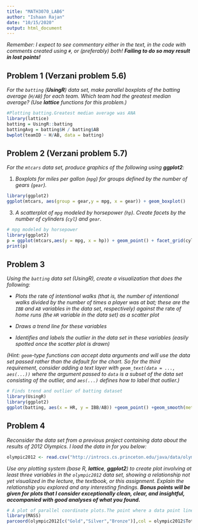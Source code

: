 ---
title: "MATH3070_LAB6"
author: "Ishaan Rajan"
date: "10/15/2020"
output: html_document
---

*Remember: I expect to see commentary either in the text, in the code with comments created using `#`, or (preferably) both! **Failing to do so may result in lost points!***

## Problem 1 (Verzani problem 5.6)
*For the `batting` (**UsingR**) data set, make parallel boxplots of the batting average (`H/AB`) for each team. Which team had the greatest median average? (Use **lattice** functions for this problem.)*

```{r, tidy=TRUE, error=TRUE}
#Plotting batting.Greatest median average was ANA
library(lattice)
batting = UsingR::batting
battingAvg = batting$H / batting$AB
bwplot(teamID ~ H/AB, data = batting)
```

## Problem 2 (Verzani problem 5.7)
*For the `mtcars` data set, produce graphics of the following using **ggplot2**:*

1. *Boxplots for miles per gallon (`mpg`) for groups defined by the number of gears (`gear`).*

```{r, tidy=TRUE, error=TRUE}
library(ggplot2)
ggplot(mtcars, aes(group = gear,y = mpg, x = gear)) + geom_boxplot()
```

3. *A scatterplot of `mpg` modeled by horsepower (`hp`). Create facets by the number of cylinders (`cyl`) and `gear`.*

```{r, tidy=TRUE, error=TRUE}
# mpg modeled by horsepower
library(ggplot2)
p = ggplot(mtcars,aes(y = mpg, x = hp)) + geom_point() + facet_grid(cyl~gear)
print(p)

```

## Problem 3
*Using the `batting` data set (UsingR), create a visualization that does the following:*

* *Plots the* rate *of intentional walks (that is, the number of intentional walks divided by the number of times a player was at bat; these are the `IBB` and `AB` variables in the data set, respectively) against the* rate *of home runs (the `HR` variable in the data set) as a scatter plot*

* *Draws a trend line for these variables*

* *Identifies and labels the outlier in the data set in these variables (easily spotted once the scatter plot is drawn)*

*(Hint: `geom`-type functions can accept data arguments and will use the data set passed rather than the default for the chart. So for the third requirement, consider adding a text layer with `geom_text(data = ..., aes(...))` where the argument passed to `data` is a subset of the data set consisting of the outlier, and `aes(...)` defines how to label that outlier.)*

```{r, tidy = TRUE, error=TRUE}
# Finds trend and outlier of batting dataset
library(UsingR)
library(ggplot2)
ggplot(batting, aes(x = HR, y = IBB/AB)) +geom_point() +geom_smooth(method = "lm") +xlab("HomeRuns") +ylab("Rate of Intentional Walks") +ggtitle("Rate of Intentional Walks and HomeRuns") + geom_text(data = subset(batting, IBB/AB > .15), aes(label = teamID))
```

## Problem 4
*Reconsider the data set from a previous project containing data about the results of 2012 Olympics. I load the data in for you below:*

```{r}
olympic2012 <- read.csv("http://introcs.cs.princeton.edu/java/data/olympic-medals2012.csv")
```

*Use any plotting system (base R, **lattice**, **ggplot2**) to create plot involving at least three variables in the `olympic2012` data set, showing a relationship not yet visualized in the lecture, the textbook, or this assignment. Explain the relationship you explored and any interesting findings. **Bonus points will be given for plots that I consider exceptionally clean, clear, and insightful, accompanied with good analyses of what you found.***

```{r, tidy=TRUE, error=TRUE}
# A plot of parallel coordinate plots.The point where a data point line intersects an axis represents the value of that variable for that data point.
library(MASS)
parcoord(olympic2012[c("Gold","Silver","Bronze")],col = olympic2012$Total)
```
